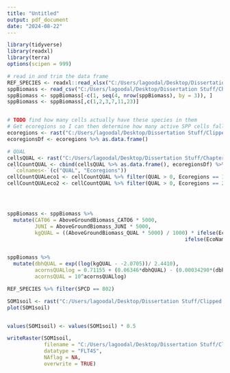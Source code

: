 ---
title: "Untitled"
output: pdf_document
date: "2024-08-22"
---

```{r}
library(tidyverse)
library(readxl)
library(terra)
options(scipen = 999)
```



```{r}
# read in and trim the data frame
REF_SPECIES <- readxl::read_xlsx("C:/Users/lagoodal/Desktop/Dissertation Stuff/REF_SPECIES.xlsx")
sppBiomass <- read_csv("C:/Users/lagoodal/Desktop/Dissertation Stuff/Chapter 2/LANDIS Outputs/Test 1/Data Frames/spp-biomass-log.csv")
sppBiomass <- sppBiomass[-c(1, seq(4, nrow(sppBiomass), by = 3)), ]
sppBiomass <- sppBiomass[,c(1,2,3,7,11,23)]


# TODO find how many cells actually have these species in them
# Get ecoregions so I can then determine how many active SPP cells fall into each ecoregion
ecoregions <- rast("C:/Users/lagoodal/Desktop/Dissertation Stuff/Clipped Test/test1/Clipped Piedmont/ecoregions.tif")
ecoregionsDf <- ecoregions %>% as.data.frame()

# QUAL
cellsQUAL <- rast("C:/Users/lagoodal/Desktop/Dissertation Stuff/Chapter 2/LANDIS Outputs/Test 1/Biomass/bio-QUAL-100.img")
cellCountQUAL <- cbind(cellsQUAL %>% as.data.frame(), ecoregionsDf) %>%
  `colnames<-`(c("QUAL", "Ecoregions"))
cellCountQUALeco1 <- cellCountQUAL %>% filter(QUAL > 0, Ecoregions == 1) %>% nrow()
cellCountQUALeco2 <- cellCountQUAL %>% filter(QUAL > 0, Ecoregions == 2) %>% nrow()




sppBiomass <- sppBiomass %>%
  mutate(CAT06 = AboveGroundBiomass_CATO6 * 5000,
         JUNI = AboveGroundBiomass_JUNI * 5000,
         kgQUAL = ((AboveGroundBiomass_QUAL * 5000) / 1000) * ifelse(EcoName == "ecoregion1", cellCountQUALeco1,
                                                          ifelse(EcoName == "ecoregion2", cellCountQUALeco2, 1)))


sppBiomass %>%
  mutate(dbhQUAL = exp((log(kgQUAL - -2.0705))/ 2.4410),
         acornsQUALlog = 0.71155 + (0.06346*dbhQUAL) - (0.00034290*(dbhQUAL^2)),
         acornsQUAL = 10^acornsQUALlog)

REF_SPECIES %>% filter(SPCD == 802)


```





```{r}
SOM1soil <- rast("C:/Users/lagoodal/Desktop/Dissertation Stuff/Clipped Test/test1/Clipped Piedmont/SOM1soilN.tif")
plot(SOM1soil)


values(SOM1soil) <- values(SOM1soil) * 0.5

writeRaster(SOM1soil,
            filename = "C:/Users/lagoodal/Desktop/Dissertation Stuff/Clipped Test/test2/Clipped Piedmont/SOM1soilN50.tif",
            datatype = "FLT4S",
            NAflag = NA,
            overwrite = TRUE)
```






